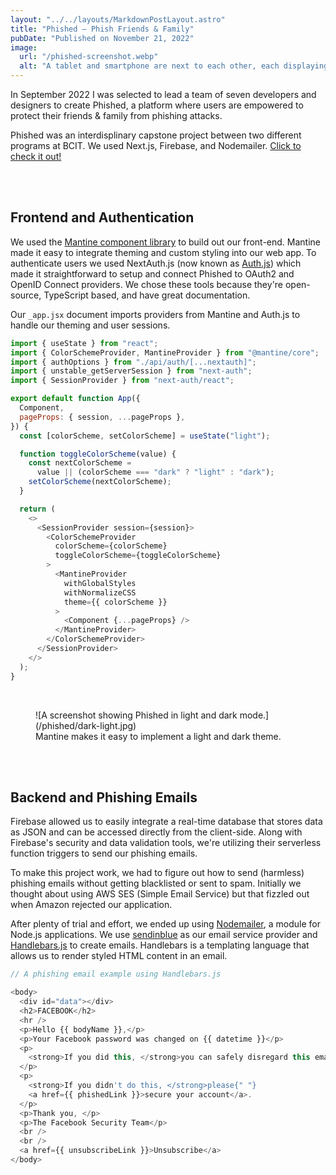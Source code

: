 ```yaml
---
layout: "../../layouts/MarkdownPostLayout.astro"
title: "Phished – Phish Friends & Family"
pubDate: "Published on November 21, 2022"
image:
  url: "/phished-screenshot.webp"
  alt: "A tablet and smartphone are next to each other, each displaying a screenshot from the Phished website. The Phished logo, a fish with an envelope for a body, is displayed on the right with the Phished wordmark."
---
```


In September 2022 I was selected to lead a team of seven developers and designers to create Phished, a platform where users are empowered to protect their friends & family from phishing attacks.

Phished was an interdisplinary capstone project between two different programs at BCIT. We used Next.js, Firebase, and Nodemailer. [Click to check it out!](https://phished.up.railway.app/)

<br />
<br />

## Frontend and Authentication

We used the [Mantine component library](https://mantine.dev/) to build out our front-end. Mantine made it easy to integrate theming and custom styling into our web app. To authenticate users we used NextAuth.js (now known as [Auth.js](https://authjs.dev/)) which made it straightforward to setup and connect Phished to OAuth2 and OpenID Connect providers. We chose these tools because they're open-source, TypeScript based, and have great documentation.

Our <code>\_app.jsx</code> document imports providers from Mantine and Auth.js to handle our theming and user sessions.

```js
import { useState } from "react";
import { ColorSchemeProvider, MantineProvider } from "@mantine/core";
import { authOptions } from "./api/auth/[...nextauth]";
import { unstable_getServerSession } from "next-auth";
import { SessionProvider } from "next-auth/react";

export default function App({
  Component,
  pageProps: { session, ...pageProps },
}) {
  const [colorScheme, setColorScheme] = useState("light");

  function toggleColorScheme(value) {
    const nextColorScheme =
      value || (colorScheme === "dark" ? "light" : "dark");
    setColorScheme(nextColorScheme);
  }

  return (
    <>
      <SessionProvider session={session}>
        <ColorSchemeProvider
          colorScheme={colorScheme}
          toggleColorScheme={toggleColorScheme}
        >
          <MantineProvider
            withGlobalStyles
            withNormalizeCSS
            theme={{ colorScheme }}
          >
            <Component {...pageProps} />
          </MantineProvider>
        </ColorSchemeProvider>
      </SessionProvider>
    </>
  );
}
```

<br />

<figure>
  ![A screenshot showing Phished in light and dark
  mode.](/phished/dark-light.jpg)
  <figcaption>
    Mantine makes it easy to implement a light and dark theme.
  </figcaption>
</figure>

<br />
<br />

## Backend and Phishing Emails

Firebase allowed us to easily integrate a real-time database that stores data as JSON and can be accessed directly from the client-side. Along with Firebase's security and data validation tools, we're utilizing their serverless function triggers to send our phishing emails.

To make this project work, we had to figure out how to send (harmless) phishing emails without getting blacklisted or sent to spam. Initially we thought about using AWS SES (Simple Email Service) but that fizzled out when Amazon rejected our application.

After plenty of trial and effort, we ended up using [Nodemailer](https://nodemailer.com/about/), a module for Node.js applications. We use [sendinblue](https://www.sendinblue.com/) as our email service provider and [Handlebars.js](https://handlebarsjs.com/) to create emails. Handlebars is a templating language that allows us to render styled HTML content in an email.

```js
// A phishing email example using Handlebars.js

<body>
  <div id="data"></div>
  <h2>FACEBOOK</h2>
  <hr />
  <p>Hello {{ bodyName }},</p>
  <p>Your Facebook password was changed on {{ datetime }}</p>
  <p>
    <strong>If you did this, </strong>you can safely disregard this email.
  </p>
  <p>
    <strong>If you didn't do this, </strong>please{" "}
    <a href={{ phishedLink }}>secure your account</a>.
  </p>
  <p>Thank you, </p>
  <p>The Facebook Security Team</p>
  <br />
  <br />
  <a href={{ unsubscribeLink }}>Unsubscribe</a>
</body>
```
